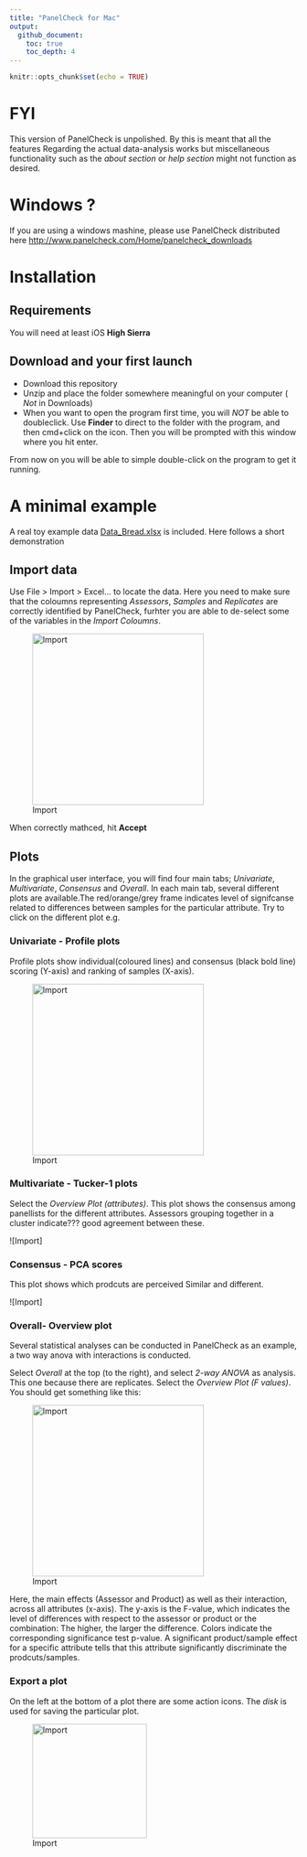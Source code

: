 ---
title: "PanelCheck for Mac"
output:
  github_document:
    toc: true
    toc_depth: 4
---

```{r setup, include=FALSE}
knitr::opts_chunk$set(echo = TRUE)
```


# FYI

This version of PanelCheck is unpolished. By this is meant that all the features
Regarding the actual data-analysis works but miscellaneous functionality such as the
_about section_ or _help section_ might not function as desired. 

# Windows ?

If you are using a windows mashine, please use PanelCheck distributed here <http://www.panelcheck.com/Home/panelcheck_downloads>

# Installation

## Requirements

You will need at least iOS __High Sierra__ 

## Download and your first launch

* Download this repository
* Unzip and place the folder somewhere meaningful on your computer ( _Not_ in Downloads)
* When you want to open the program first time, you will _NOT_ be able to doubleclick. Use __Finder__ to direct to the folder with the program, and then cmd+click on the icon. Then you will be prompted with this window where you hit enter. 

From now on you will be able to simple double-click on the program to get it running. 

# A minimal example 

A real toy example data [Data_Bread.xlsx](Data_Bread.xlsx) is included. Here follows a short demonstration

## Import data

Use File > Import > Excel... to locate the data. 
Here you need to make sure that the coloumns representing _Assessors_, _Samples_ and _Replicates_ are correctly identified by PanelCheck, furhter you are able to de-select some of the variables in the _Import Coloumns_. 

![Import](figs/import.png){width=300px}


When correctly mathced, hit __Accept__

## Plots
In the graphical user interface, you will find four main tabs; _Univariate_, _Multivariate_, _Consensus_ and _Overall_. In each main tab, several different plots are available.The red/orange/grey frame indicates level of signifcanse related to differences between samples for the particular attribute. 
Try to click on the different plot e.g.

### Univariate - Profile plots
Profile plots show individual(coloured lines) and consensus (black bold line) scoring (Y-axis) and ranking of samples (X-axis).

![Import](figs/profileplot.png){width=300px}


### Multivariate - Tucker-1 plots 
Select the _Overview Plot (attributes)_.
This plot shows the consensus among panellists for the different attributes. Assessors grouping together in a cluster indicate??? good agreement between these.

![Import]

### Consensus - PCA scores
This plot shows which prodcuts are perceived Similar and different.


![Import]

### Overall- Overview plot 

Several statistical analyses can be conducted in PanelCheck as an example, a two way anova with interactions is conducted. 

Select _Overall_ at the top (to the right), and select _2-way ANOVA_ as analysis. This one because there are replicates. 
Select the _Overview Plot (F values)_. You should get something like this: 

![Import](figs/overviewplot_F.png){width=300px}

Here, the main effects (Assessor and Product) as well as their interaction, across all attributes (x-axis). The y-axis is the F-value, which indicates the level of differences with respect to the assessor or product or the combination: The higher, the larger the difference. Colors indicate the corresponding significance test p-value. A significant product/sample effect for a specific attribute tells that this attribute significantly discriminate the prodcuts/samples.

### Export a plot 

On the left at the bottom of a plot there are some action icons. The _disk_ is used for saving the particular plot. 

![Import](figs/export.png){width=200px}









